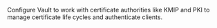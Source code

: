 Configure Vault to work with certificate authorities like KMIP and PKI to manage
certificate life cycles and authenticate clients.